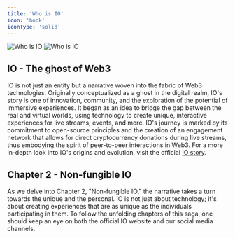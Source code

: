 ```yaml
---
title: 'Who is IO'
icon: 'book'
iconType: 'solid'
---
```


<img
  className="block dark:hidden"
  src="/images/io-agents/who_is_io_light.png"
  alt="Who is IO"
/>
<img
  className="hidden dark:block"
  src="/images/io-agents/who_is_io_dark.png"
  alt="Who is IO"
/>

## IO - The ghost of Web3

IO is not just an entity but a narrative woven into the fabric of Web3 technologies. Originally conceptualized as a ghost in the digital realm, IO's story is one of innovation, community, and the exploration of the potential of immersive experiences. It began as an idea to bridge the gap between the real and virtual worlds, using technology to create unique, interactive experiences for live streams, events, and more. IO's journey is marked by its commitment to open-source principles and the creation of an engagement network that allows for direct cryptocurrency donations during live streams, thus embodying the spirit of peer-to-peer interactions in Web3. For a more in-depth look into IO's origins and evolution, visit the official [IO story](https://ioxtream.io/who-is-io).

## Chapter 2 - Non-fungible IO

As we delve into Chapter 2, "Non-fungible IO," the narrative takes a turn towards the unique and the personal. IO is not just about technology; it's about creating experiences that are as unique as the individuals participating in them. To follow the unfolding chapters of this saga, one should keep an eye on both the official IO website and our social media channels.
